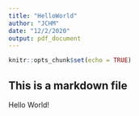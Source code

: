 ```yaml
---
title: "HelloWorld"
author: "JCHM"
date: "12/2/2020"
output: pdf_document
---
```


```r
knitr::opts_chunk$set(echo = TRUE)
```

## This is a markdown file

Hello World!

